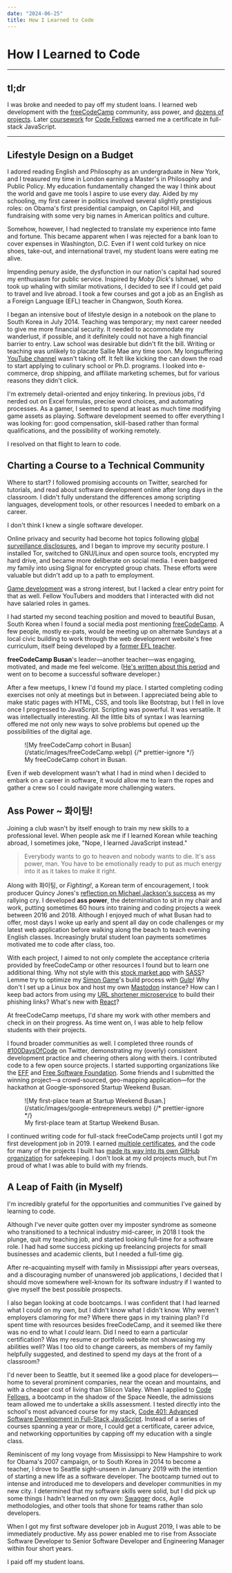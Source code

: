 ```yaml
---
date: "2024-06-25"
title: How I Learned to Code
---
```


# How I Learned to Code

---

## tl;dr

I was broke and needed to pay off my student loans. I learned web development
with the [freeCodeCamp](https://www.freeCodeCamp.org) community, ass power, and
[dozens of projects](https://github.com/orgs/CharmedSatyr-freeCodeCamp/repositories?type=all).
Later [coursework](https://github.com/charmedsatyr-401-advanced-javascript) for
[Code Fellows](https://www.codefellows.org/) earned me a certificate in
full-stack JavaScript.

---

## Lifestyle Design on a Budget

I adored reading English and Philosophy as an undergraduate in New York, and I
treasured my time in London earning a Master's in Philosophy and Public Policy.
My education fundamentally changed the way I think about the world and gave me
tools I aspire to use every day. Aided by my schooling, my first career in
politics involved several slightly prestigious roles: on Obama's first
presidential campaign, on Capitol Hill, and fundraising with some very big names
in American politics and culture.

Somehow, however, I had neglected to translate my experience into fame and
fortune. This became apparent when I was rejected for a bank loan to cover
expenses in Washington, D.C. Even if I went cold turkey on nice shoes, take-out,
and international travel, my student loans were eating me alive.

Impending penury aside, the dysfunction in our nation's capital had soured my
enthusiasm for public service. Inspired by _Moby Dick_'s Ishmael, who took up
whaling with similar motivations, I decided to see if I could get paid to travel
and live abroad. I took a few courses and got a job as an English as a Foreign
Language (EFL) teacher in Changwon, South Korea.

I began an intensive bout of lifestyle design in a notebook on the plane to
South Korea in July 2014. Teaching was temporary; my next career needed to give
me more financial security. It needed to accommodate my wanderlust, if possible,
and it definitely could not have a high financial barrier to entry. Law school
was desirable but didn't fit the bill. Writing or teaching was unlikely to
placate Sallie Mae any time soon. My longsuffering
[YouTube channel](https://www.youtube.com/user/wenwrendogaming) wasn't taking
off. It felt like kicking the can down the road to start applying to culinary
school or Ph.D. programs. I looked into e-commerce, drop shipping, and affiliate
marketing schemes, but for various reasons they didn't click.

I'm extremely detail-oriented and enjoy tinkering. In previous jobs, I'd nerded
out on Excel formulas, precise word choices, and automating processes. As a
gamer, I seemed to spend at least as much time modifying game assets as playing.
Software development seemed to offer everything I was looking for: good
compensation, skill-based rather than formal qualifications, and the possibility
of working remotely.

I resolved on that flight to learn to code.

## Charting a Course to a Technical Community

Where to start? I followed promising accounts on Twitter, searched for
tutorials, and read about software development online after long days in the
classroom. I didn't fully understand the differences among scripting languages,
development tools, or other resources I needed to embark on a career.

I don't think I knew a single software developer.

Online privacy and security had become hot topics following
[global surveillance disclosures](https://en.wikipedia.org/wiki/2010s_global_surveillance_disclosures),
and I began to improve my security posture. I installed Tor, switched to
GNU/Linux and open source tools, encrypted my hard drive, and became more
deliberate on social media. I even badgered my family into using Signal for
encrypted group chats. These efforts were valuable but didn't add up to a path
to employment.

[Game development](/games) was a strong interest, but I lacked a clear entry
point for that as well. Fellow YouTubers and modders that I interacted with did
not have salaried roles in games.

I had started my second teaching position and moved to beautiful Busan, South
Korea when I found a social media post mentioning
[freeCodeCamp](https://www.freecodecamp.org). A few people, mostly ex-pats,
would be meeting up on alternate Sundays at a local civic building to work
through the web development website's free curriculum, itself being developed by
a [former EFL teacher](https://www.freecodecamp.org/news/author/quincylarson/).

**freeCodeCamp Busan**'s leader—another teacher—was engaging, motivated, and
made me feel welcome.
([He's written about this period](https://www.freecodecamp.org/news/south-korea-will-pay-you-to-learn-coding-5947fa625659/)
and went on to become a successful software developer.)

After a few meetups, I knew I'd found my place. I started completing coding
exercises not only at meetings but in between. I appreciated being able to make
static pages with HTML, CSS, and tools like Bootstrap, but I fell in love once I
progressed to JavaScript. Scripting was powerful. It was versatile. It was
intellectually interesting. All the little bits of syntax I was learning offered
me not only new ways to solve problems but opened up the possibilities of the
digital age.

<figure>
	![My freeCodeCamp cohort in Busan](/static/images/freeCodeCamp.webp)
	{/* prettier-ignore */}
	<figcaption>
		My freeCodeCamp cohort in Busan.
	</figcaption>
</figure>

Even if web development wasn't what I had in mind when I decided to embark on a
career in software, it would allow me to learn the ropes and gather a crew so I
could navigate more challenging waters.

## Ass Power ~ 화이팅!

Joining a club wasn't by itself enough to train my new skills to a professional
level. When people ask me if I learned Korean while teaching abroad, I sometimes
joke, "Nope, I learned JavaScript instead."

> Everybody wants to go to heaven and nobody wants to die. It's ass power, man.
> You have to be emotionally ready to put as much energy into it as it takes to
> make it right.

Along with 화이팅, or _Fighting!_, a Korean term of encouragement, I took
producer Quincy Jones's
[reflection on Michael Jackson's success](https://www.worldradiohistory.com/Archive-All-Music/Musician/1980/1981/Musician-1981-09.pdf)
as my rallying cry. I developed **ass power**, the determination to sit in my
chair and work, putting sometimes 60 hours into training and coding projects a
week between 2016 and 2018. Although I enjoyed much of what Busan had to offer,
most days I woke up early and spent all day on code challenges or my latest web
application before walking along the beach to teach evening English classes.
Increasingly brutal student loan payments sometimes motivated me to code after
class, too.

With each project, I aimed to not only complete the acceptance criteria provided
by freeCodeCamp or other resources I found but to learn one additional thing.
Why not style with this
[stock market app](https://github.com/CharmedSatyr-freeCodeCamp/charmed_cash/tree/master)
with [SASS](https://sass-lang.com/)? Lemme try to optimize my
[Simon Game](https://github.com/CharmedSatyr-freeCodeCamp/simon_game)'s build
process with [Gulp](https://gulpjs.com/)! Why don't I set up a Linux box and
host my own [Mastodon](https://www.mastodon.social) instance? How can I keep bad
actors from using my
[URL shortener microservice](https://github.com/CharmedSatyr-freeCodeCamp/url_shortener_microservice)
to build their phishing links? What's new with [React](https://react.dev/)?

At freeCodeCamp meetups, I'd share my work with other members and check in on
their progress. As time went on, I was able to help fellow students with their
projects.

I found broader communities as well. I completed three rounds of
[#100DaysOfCode](https://x.com/hashtag/100daysofcode) on Twitter, demonstrating
my (overly) consistent development practice and cheering others along with
theirs. I contributed code to a few open source projects. I started supporting
organizations like the [EFF](https://www.eff.org) and
[Free Software Foundation](https://fsf.org). Some friends and I submitted the
winning project—a crowd-sourced, geo-mapping application—for the hackathon at
Google-sponsored Startup Weekend Busan.

<figure>
	![My first-place team at Startup Weekend
	Busan.](/static/images/google-entrepreneurs.webp)
	{/* prettier-ignore */}
	<figcaption>
		My first-place team at Startup Weekend Busan.
	</figcaption>
</figure>

I continued writing code for full-stack freeCodeCamp projects until I got my
first development job in 2019. I earned
[multiple certificates](https://www.freecodecamp.org/charmedsatyr), and the code
for many of the projects I built has
[made its way into its own GitHub organization](https://github.com/CharmedSatyr-freeCodeCamp)
for safekeeping. I don't look at my old projects much, but I'm proud of what I
was able to build with my friends.

## A Leap of Faith (in Myself)

I'm incredibly grateful for the opportunities and communities I've gained by
learning to code.

Although I've never quite gotten over my imposter syndrome as someone who
transitioned to a technical industry mid-career, in 2018 I took the plunge, quit
my teaching job, and started looking full-time for a software role. I had had
some success picking up freelancing projects for small businesses and academic
clients, but I needed a full-time gig.

After re-acquainting myself with family in Mississippi after years overseas, and
a discouraging number of unanswered job applications, I decided that I should
move somewhere well-known for its software industry if I wanted to give myself
the best possible prospects.

I also began looking at code bootcamps. I was confident that I had learned what
I could on my own, but I didn't know what I didn't know. Why weren't employers
clamoring for me? Where there gaps in my training plan? I'd spent time with
resources besides freeCodeCamp, and it seemed like there was no end to what I
_could_ learn. Did I need to earn a particular certification? Was my resume or
portfolio website not showcasing my abilities well? Was I too old to change
careers, as members of my family helpfully suggested, and destined to spend my
days at the front of a classroom?

I'd never been to Seattle, but it seemed like a good place for developers—home
to several prominent companies, near the ocean and mountains, and with a cheaper
cost of living than Silicon Valley. When I applied to
[Code Fellows](https://www.codefellows.org/), a bootcamp in the shadow of the
Space Needle, the admissions team allowed me to undertake a skills assessment. I
tested directly into the school's most advanced course for my stack,
[Code 401: Advanced Software Development in Full-Stack JavaScript](https://www.codefellows.org/courses/code-401/advanced-software-development-in-full-stack-javascript/).
Instead of a series of courses spanning a year or more, I could get a
certificate, career advice, and networking opportunities by capping off my
education with a single class.

Reminiscent of my long voyage from Mississippi to New Hampshire to work for
Obama's 2007 campaign, or to South Korea in 2014 to become a teacher, I drove to
Seattle sight-unseen in January 2019 with the intention of starting a new life
as a software developer. The bootcamp turned out to intense and introduced me to
developers and developer communities in my new city. I determined that my
software skills were solid, but I did pick up some things I hadn't learned on my
own: [Swagger](https://swagger.io/) docs, Agile methodologies, and other tools
that shone for teams rather than solo developers.

When I got my first software developer job in August 2019, I was able to be
immediately productive. My ass power enabled me to rise from Associate Software
Developer to Senior Software Developer and Engineering Manager within four short
years.

I paid off my student loans.
